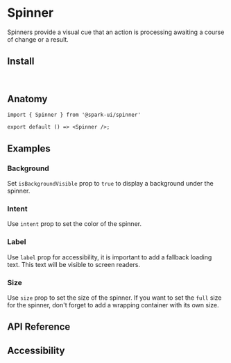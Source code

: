 
<Meta of={stories} />

# Spinner

Spinners provide a visual cue that an action is processing awaiting a course of change or a result.

<Canvas of={stories.Default} />

## Install

```sh
npm install @spark-ui/spinner
```

## Anatomy

```tsx
import { Spinner } from '@spark-ui/spinner'

export default () => <Spinner />;
```

## Examples

### Background

Set `isBackgroundVisible` prop to `true` to display a background under the spinner.

<Canvas of={stories.Background} />

### Intent

Use `intent` prop to set the color of the spinner.

<Canvas of={stories.Intents} />

### Label

Use `label` prop for accessibility, it is important to add a fallback loading text. This text will be visible to screen readers.

<Canvas of={stories.Label} />

### Size

Use `size` prop to set the size of the spinner. If you want to set the `full` size for the spinner, don't forget to add a wrapping container with its own size.

<Canvas of={stories.Sizes} />

## API Reference

<ArgTypes of={Spinner} />

## Accessibility

<A11yReport of="spinner" />
